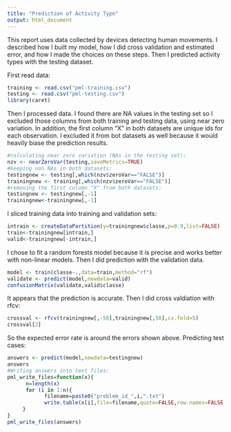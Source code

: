 ```yaml
---
title: "Prediction of Activity Type"
output: html_document
---
```


This report uses data collected by devices detecting human movements. I described how I built my model, how I did cross validation and estimated error, and how I made the choices on these steps. Then I predicted activity types with the testing dataset.

First read data:

```r
training <- read.csv("pml-training.csv")
testing <- read.csv("pml-testing.csv")
library(caret)
```

Then I processed data. I found there are NA values in the testing set so I excluded those columns from both training and testing data, using near zero variation. In addition, the first column "X" in both datasets are unique ids for each observation. I excluded it from bot datasets as well because it would heavily biase the prediction results.

```r
#calculating near zero variation (NAs in the testing set):
nzv <- nearZeroVar(testing,saveMetrics=TRUE)
#keeping non NAs in both datasets:
testingnew <- testing[,which(nzv$zeroVar=="FALSE")]
trainingnew <- training[,which(nzv$zeroVar=="FALSE")]
#removing the first column "X" from both datasets:
testingnew <- testingnew[,-1]
trainingnew<-trainingnew[,-1]
```

I sliced training data into training and validation sets:

```r
intrain <- createDataPartition(y=trainingnew$classe,p=0.9,list=FALSE)
train<-trainingnew[intrain,]
valid<-trainingnew[-intrain,]
```

I chose to fit a random forests model because it is precise and works better with non-linear models. Then I did prediction with the validation data.

```r
model <- train(classe~.,data=train,method="rf")
validate <- predict(model,newdata=valid)
confusionMatrix(validate,valid$classe)
```

It appears that the prediction is accurate. Then I did cross valdiation with rfcv:

```r
crossval <- rfcv(trainingnew[,-58],trainingnew[,58],cv.fold=5)
crossval[2]
```

So the expected error rate is around the errors shown above.
Predicting test cases:

```r
answers <- predict(model,newdata=testingnew)
answers
#Writing answers into text files:
pml_write_files=function(x){
      n=length(x)
      for (i in 1:n){
            filename=paste0("problem_id_",i,".txt")
            write.table(x[i],file=filename,quote=FALSE,row.names=FALSE,col.names=FALSE)
     }
}
pml_write_files(answers)
```
